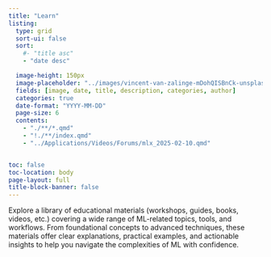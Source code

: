 ```yaml
---
title: "Learn"
listing:
  type: grid
  sort-ui: false
  sort:
    #- "title asc"
    - "date desc"

  image-height: 150px
  image-placeholder: "../images/vincent-van-zalinge-mDohQISBnCk-unsplash.jpg"
  fields: [image, date, title, description, categories, author]
  categories: true
  date-format: "YYYY-MM-DD"
  page-size: 6
  contents:
    - "./**/*.qmd"
    - "!./**/index.qmd"
    - "../Applications/Videos/Forums/mlx_2025-02-10.qmd"


toc: false
toc-location: body
page-layout: full
title-block-banner: false
---
```

Explore a library of educational materials (workshops, guides, books, videos, etc.) covering a wide range of ML-related topics, tools, and workflows. From foundational concepts to advanced techniques, these materials offer clear explanations, practical examples, and actionable insights to help you navigate the complexities of ML with confidence.
